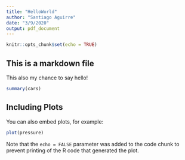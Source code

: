 ```yaml
---
title: "HelloWorld"
author: "Santiago Aguirre"
date: "3/9/2020"
output: pdf_document
---
```


```r
knitr::opts_chunk$set(echo = TRUE)
```

## This is a markdown file

This also my chance to say hello! 

```r
summary(cars)
```

## Including Plots

You can also embed plots, for example:

```r
plot(pressure)
```

Note that the `echo = FALSE` parameter was added to the code chunk to prevent printing of the R code that generated the plot.
